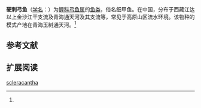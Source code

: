 {{Speciesbox
| name = 硬刺弓鱼
| status = 
| status_system = 
| image = 
| genus = Racoma
| species = scleracantha
| authority = Wu et Chen, 1979<ref name='id6239'>{{cite web| url =http://www.bioinfo.cn/db05/BjdwSpecies.php?action=view&id=6239| title =硬刺弓鱼| work =中国动物物种编目数据库| publisher =中国科学院微生物研究所| author =中国科学院动物研究所| accessdate =2009-04-11| deadurl =yes| archiveurl =https://web.archive.org/web/20160305041348/http://www.bioinfo.cn/db05/BjdwSpecies.php?action=view&id=6239| archivedate =2016-03-05}}</ref>
}}

'''硬刺弓鱼'''（[[学名|学名]]：{{lang|la|''Racoma scleracantha''}}）为[[鲤科|鲤科]][[弓鱼属|弓鱼属]]的[[鱼类|鱼类]]，俗名细甲鱼。在中国，分布于西藏江达以上金沙江干支流及青海通天河及其支流等，常见于高原山区流水环境。该物种的模式产地在青海玉树通天河。<ref name='id6239'/>

== 参考文献 ==
{{reflist}}

== 扩展阅读 ==
{{refbegin}}
{{wikispecies-inline|Racoma scleracantha|硬刺弓鱼}}
{{refend}}

[[Category:弓鱼属|scleracantha]]


{{鯉形目小作品}}